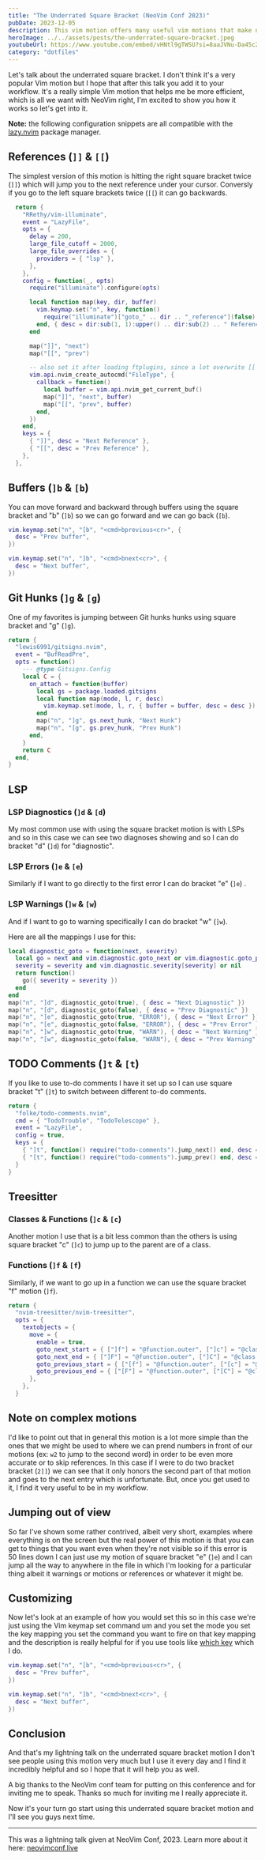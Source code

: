 ```yaml
---
title: "The Underrated Square Bracket (NeoVim Conf 2023)"
pubDate: 2023-12-05
description: This vim motion offers many useful vim motions that make navigating code a breeze
heroImage: ../../assets/posts/the-underrated-square-bracket.jpeg
youtubeUrl: https://www.youtube.com/embed/vHNtl9gTWSU?si=8aaJVNu-Da45cZLq
category: "dotfiles"
---
```


Let's talk about the underrated square bracket. I don't think it's a very popular Vim motion but I hope that after this talk you add it to your workflow. It's a really simple Vim motion that helps me be more efficient, which is all we want with NeoVim right, I'm excited to show you how it works so let's get into it.

**Note:** the following configuration snippets are all compatible with the [lazy.nvim](https://github.com/folke/lazy.nvim) package manager.

## References (`]]` & `[[`)

The simplest version of this motion is hitting the right square bracket twice (`]]`) which will jump you to the next reference under your cursor. Conversly if you go to the left square brackets twice (`[[`) it can go backwards.

```lua title="~/.config/nvim/lua/plugins/vim-illuminate.lua" {20-21} {27-28} {33-34}
  return {
    "RRethy/vim-illuminate",
    event = "LazyFile",
    opts = {
      delay = 200,
      large_file_cutoff = 2000,
      large_file_overrides = {
        providers = { "lsp" },
      },
    },
    config = function(_, opts)
      require("illuminate").configure(opts)

      local function map(key, dir, buffer)
        vim.keymap.set("n", key, function()
          require("illuminate")["goto_" .. dir .. "_reference"](false)
        end, { desc = dir:sub(1, 1):upper() .. dir:sub(2) .. " Reference", buffer = buffer })
      end

      map("]]", "next")
      map("[[", "prev")

      -- also set it after loading ftplugins, since a lot overwrite [[ and ]]
      vim.api.nvim_create_autocmd("FileType", {
        callback = function()
          local buffer = vim.api.nvim_get_current_buf()
          map("]]", "next", buffer)
          map("[[", "prev", buffer)
        end,
      })
    end,
    keys = {
      { "]]", desc = "Next Reference" },
      { "[[", desc = "Prev Reference" },
    },
  },
```

## Buffers (`]b` & `[b`)

You can move forward and backward through buffers using the square bracket and "b" (`]b`) so we can go forward and we can go back (`[b`).

```lua title="~/.config/nvim/init.lua"
vim.keymap.set("n", "[b", "<cmd>bprevious<cr>", {
  desc = "Prev buffer",
})

vim.keymap.set("n", "]b", "<cmd>bnext<cr>", {
  desc = "Next buffer",
})
```

## Git Hunks (`]g` & `[g`)

One of my favorites is jumping between Git hunks hunks using square bracket and "g" (`]g`).

```lua title="~/.config/nvim/lua/plugins/gitsigns.lua" {12-13}
return {
  "lewis6991/gitsigns.nvim",
  event = "BufReadPre",
  opts = function()
    --- @type Gitsigns.Config
    local C = {
      on_attach = function(buffer)
        local gs = package.loaded.gitsigns
        local function map(mode, l, r, desc)
          vim.keymap.set(mode, l, r, { buffer = buffer, desc = desc })
        end
        map("n", "]g", gs.next_hunk, "Next Hunk")
        map("n", "[g", gs.prev_hunk, "Prev Hunk")
      end,
    }
    return C
  end,
}
```

## LSP

### LSP Diagnostics (`]d` & `[d`)

My most common use with using the square bracket motion is with LSPs and so in this case we can see two diagnoses showing and so I can do bracket "d" (`]d`) for "diagnostic".

### LSP Errors (`]e` & `[e`)

Similarly if I want to go directly to the first error I can do bracket "e" (`]e`) .

### LSP Warnings (`]w` & `[w`)

And if I want to go to warning specifically I can do bracket "w" (`]w`).

Here are all the mappings I use for this:

```lua title="~/.config/nvim/lua/init.lua"
local diagnostic_goto = function(next, severity)
  local go = next and vim.diagnostic.goto_next or vim.diagnostic.goto_prev
  severity = severity and vim.diagnostic.severity[severity] or nil
  return function()
    go({ severity = severity })
  end
end
map("n", "]d", diagnostic_goto(true), { desc = "Next Diagnostic" })
map("n", "[d", diagnostic_goto(false), { desc = "Prev Diagnostic" })
map("n", "]e", diagnostic_goto(true, "ERROR"), { desc = "Next Error" })
map("n", "[e", diagnostic_goto(false, "ERROR"), { desc = "Prev Error" })
map("n", "]w", diagnostic_goto(true, "WARN"), { desc = "Next Warning" })
map("n", "[w", diagnostic_goto(false, "WARN"), { desc = "Prev Warning" })
```

## TODO Comments (`]t` & `[t`)

If you like to use to-do comments I have it set up so I can use square bracket "t" (`]t`) to switch between different to-do comments.

```lua title="~/.config/nvim/lua/plugins/todo-comments.lua" {7-8}
return {
  "folke/todo-comments.nvim",
  cmd = { "TodoTrouble", "TodoTelescope" },
  event = "LazyFile",
  config = true,
  keys = {
    { "]t", function() require("todo-comments").jump_next() end, desc = "Next todo comment" },
    { "[t", function() require("todo-comments").jump_prev() end, desc = "Previous todo comment" },
  }
}
```

## Treesitter

### Classes & Functions (`]c` & `[c`)

Another motion I use that is a bit less common than the others is using square bracket "c" (`]c`) to jump up to the parent are of a class.

### Functions (`]f` & `[f`)

Similarly, if we want to go up in a function we can use the square bracket "f" motion (`]f`).

```lua title="~/.config/nvim/lua/plugins/nvim-treesitter.lua"
return {
  "nvim-treesitter/nvim-treesitter",
  opts = {
    textobjects = {
      move = {
        enable = true,
        goto_next_start = { ["]f"] = "@function.outer", ["]c"] = "@class.outer" },
        goto_next_end = { ["]F"] = "@function.outer", ["]C"] = "@class.outer" },
        goto_previous_start = { ["[f"] = "@function.outer", ["[c"] = "@class.outer" },
        goto_previous_end = { ["[F"] = "@function.outer", ["[C"] = "@class.outer" },
      },
    },
  }
```

## Note on complex motions

I'd like to point out that in general this motion is a lot more simple than the ones that we might be used to where we can prend numbers in front of our motions (ex: `w2` to jump to the second word) in order to be even more accurate or to skip references. In this case if I were to do two bracket bracket (`2]]`) we can see that it only honors the second part of that motion and goes to the next entry which is unfortunate. But, once you get used to it, I find it very useful to be in my workflow.

## Jumping out of view

So far I've shown some rather contrived, albeit very short, examples where everything is on the screen but the real power of this motion is that you can get to things that you want even when they're not visible so if this error is 50 lines down I can just use my motion of square bracket "e" (`]e`) and I can jump all the way to anywhere in the file in which I'm looking for a particular thing albeit it warnings or motions or references or whatever it might be.

## Customizing

Now let's look at an example of how you would set this so in this case we're just using the Vim keymap set command um and you set the mode you set the key mapping you set the command you want to fire on that key mapping and the description is really helpful for if you use tools like [which key](https://github.com/folke/which-key.nvim) which I do.

```lua
vim.keymap.set("n", "[b", "<cmd>bprevious<cr>", {
  desc = "Prev buffer",
})

vim.keymap.set("n", "]b", "<cmd>bnext<cr>", {
  desc = "Next buffer",
})
```

## Conclusion

And that's my lightning talk on the underrated square bracket motion I don't see people using this motion very much but I use it every day and I find it incredibly helpful and so I hope that it will help you as well.

A big thanks to the NeoVim conf team for putting on this conference and for inviting me to speak. Thanks so much for inviting me I really appreciate it.

Now it's your turn go start using this underrated square bracket motion and I'll see you guys next time.

---

This was a lightning talk given at NeoVim Conf, 2023. Learn more about it here:
[neovimconf.live](https://neovimconf.live/)
